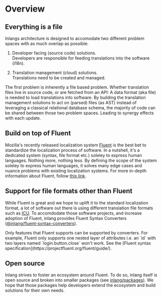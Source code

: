
# Overview

## Everything is a file

Inlangs architecture is designed to accomodate two different
problem spaces with as much overlap as possible:

1. Developer facing (source code) solutions.  
   Developers are responsible for feeding translations into the software (i18n).

2. Translation management (cloud) solutions.  
   Translations need to be created and managed.

The first problem is inherently a file based problem. Whether translation files live in source
code, or are fetched from an API: A data format (aka file) is needed to load translations into software.
By building the translation management solutions to act on (parsed) files (as AST) instead of
leveraging a classical relational database schema, the majority of code can be shared between
those two problem spaces. Leading to synergy effects with each update.

## Build on top of Fluent

Mozilla's recently released localization system [Fluent](https://projectfluent.org) is the best bet to standardize
the localization process of software. In a nutshell, it's a dedicated system (syntax, file format etc.)
soleley to express human languages. Nothing more, nothing less. By defining the scope of the system soleley
to express human languages, it solves many edge cases and nuance problems with existing localization systems.
For more in-depth information about Fluent, follow [this link](https://github.com/projectfluent/fluent/wiki/Fluent-and-ICU-MessageFormat).

## Support for file formats other than Fluent

While Fluent is great and we hope to uplift it to the standard localization format, a lot of software
out there is using different translation file formats such as [ICU](https://github.com/projectfluent/fluent/wiki/Fluent-and-ICU-MessageFormat).
To accomdodate those software projects, and increase adoption of Fluent, inlang provides Fluent Syntax
Converters ([@inlang/fluent-syntax-converters](https://github.com/inlang/inlang/tree/main/packages/fluent-syntax-converters)).

<Callout>
  Only features that Fluent supports can be supported by converters. For
  example, Fluent only supports one nested layer of attributes i.e. an `id` with
  two layers named `login.button.close` won't work. See the [Fluent syntax
  specification](https://projectfluent.org/fluent/guide/).
</Callout>

## Open source

Inlang strives to foster an ecosystem around Fluent. To do so, inlang itself is open source and broken into
smaller packages (see [inlang/packages](https://github.com/inlang/inlang/tree/main/packages)).
We hope that those packages help developers extend the ecosystem and build solutions for their own needs.
